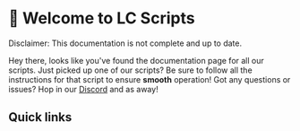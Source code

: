 # 📜 Welcome to LC Scripts

<Warning>
Disclaimer: This documentation is not complete and up to date.
</Warning>

Hey there, looks like you've found the documentation page for all our scripts. Just picked up one of our scripts? Be sure to follow all the instructions for that script to ensure **smooth** operation! Got any questions or issues? Hop in our [Discord](https://discord.gg/py494auq5m) and as away!

## Quick links

<Card href="overview/about-lc-scripts.md" title="about-lc-scripts.md" />